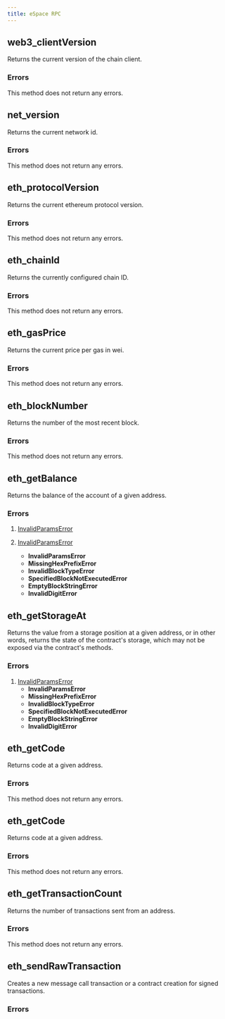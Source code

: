 ```yaml
---
title: eSpace RPC
---
```



## web3_clientVersion

Returns the current version of the chain client. 

### Errors

This method does not return any errors.



## net_version

Returns the current network id.

### Errors

This method does not return any errors.



## eth_protocolVersion

Returns the current ethereum protocol version.

### Errors

This method does not return any errors.


## eth_chainId

Returns the currently configured chain ID.

### Errors

This method does not return any errors.


## eth_gasPrice

Returns the current price per gas in wei.

### Errors

This method does not return any errors.


## eth_blockNumber

Returns the number of the most recent block.

### Errors

This method does not return any errors.


## eth_getBalance

Returns the balance of the account of a given address.

### Errors


1.  [InvalidParamsError](./errors#invalidparamserror)

1.  [InvalidParamsError](./errors#invalidparamserror)
    *   **InvalidParamsError**
    *   **MissingHexPrefixError**
    *   **InvalidBlockTypeError**
    *   **SpecifiedBlockNotExecutedError**
    *   **EmptyBlockStringError**
    *   **InvalidDigitError**

## eth_getStorageAt

Returns the value from a storage position at a given address, or in other words, returns the state of the contract's storage, which may not be exposed via the contract's methods.

### Errors

1.  [InvalidParamsError](./errors#invalidparamserror)
    *   **InvalidParamsError**
    *   **MissingHexPrefixError**
    *   **InvalidBlockTypeError**
    *   **SpecifiedBlockNotExecutedError**
    *   **EmptyBlockStringError**
    *   **InvalidDigitError**

## eth_getCode

Returns code at a given address.

### Errors

This method does not return any errors.


## eth_getCode

Returns code at a given address.

### Errors

This method does not return any errors.


## eth_getTransactionCount

Returns the number of transactions sent from an address.

### Errors

This method does not return any errors.


## eth_sendRawTransaction

Creates a new message call transaction or a contract creation for signed transactions.

### Errors


